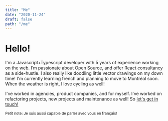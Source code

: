 ```yaml
---
title: "Me"
date: "2020-11-24"
draft: false
path: "/me"
---
```


# <Rainbow>Hello!</Rainbow>

I'm a <Annotated icon="hi">Javascript+Typescript developer</Annotated> with <Emphasis><Jumping>5 years of experience</Jumping></Emphasis> working on the web. I’m passionate about Open Source, and offer React consultancy as a side-hustle. I also really like doodling little vector drawings on my <Annotated icon="coffee">down time!</Annotated> I'm currently learning french and planning to move to <Annotated icon="montreal">Montréal</Annotated> soon. When the weather is right, I love <Annotated icon="bike">cycling</Annotated> as well!

I've worked in agencies, product companies, and for myself. I've worked on refactoring projects, new projects and maintenance as well! So <Annotated icon="info">[let's get in touch!](mailto:me@graypegg.com)</Annotated>

<small lang="fr">Petit note: Je suis aussi capable de parler avec vous <Emphasis>en français!</Emphasis></small>